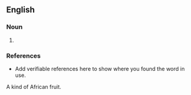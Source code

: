 ==English==

===Noun===
{{en-noun}}

# {{substub}}

===References===
*Add verifiable references here to show where you found the word in use.
A kind of African fruit.